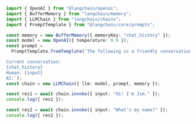 ```typescript
import { OpenAI } from "@langchain/openai";
import { BufferMemory } from "langchain/memory";
import { LLMChain } from "langchain/chains";
import { PromptTemplate } from "@langchain/core/prompts";

const memory = new BufferMemory({ memoryKey: "chat_history" });
const model = new OpenAI({ temperature: 0.9 });
const prompt =
  PromptTemplate.fromTemplate(`The following is a friendly conversation between a human and an AI. The AI is talkative and provides lots of specific details from its context. If the AI does not know the answer to a question, it truthfully says it does not know.

Current conversation:
{chat_history}
Human: {input}
AI:`);
const chain = new LLMChain({ llm: model, prompt, memory });

const res1 = await chain.invoke({ input: "Hi! I'm Jim." });
console.log({ res1 });

const res2 = await chain.invoke({ input: "What's my name?" });
console.log({ res2 });
```